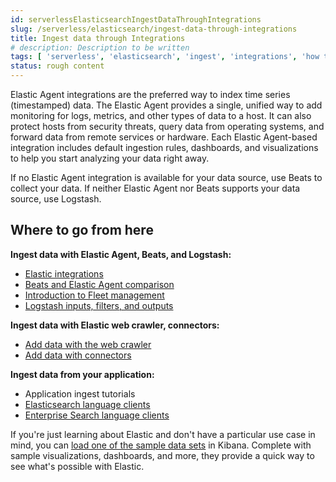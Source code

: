 ```yaml
---
id: serverlessElasticsearchIngestDataThroughIntegrations
slug: /serverless/elasticsearch/ingest-data-through-integrations
title: Ingest data through Integrations
# description: Description to be written
tags: [ 'serverless', 'elasticsearch', 'ingest', 'integrations', 'how to' ]
status: rough content
---
```



<RoughContent />


<div id="ec-cloud-ingest-data"></div>
 
Elastic Agent integrations are the preferred way to index time series (timestamped) data. 
The Elastic Agent provides a single, unified way to add monitoring for logs, metrics, and other types of data to a host. 
It can also protect hosts from security threats, query data from operating systems, and forward data from remote services or hardware. 
Each Elastic Agent-based integration includes default ingestion rules, dashboards, and visualizations to help you start analyzing your data right away.

If no Elastic Agent integration is available for your data source, use Beats to collect your data.
If neither Elastic Agent nor Beats supports your data source, use Logstash.


<div id="ec-data-ingest-where-to-go"></div>

## Where to go from here

<div id="ec-ingest-timestamped"></div>

**Ingest data with Elastic Agent, Beats, and Logstash:**

* [Elastic integrations](https://www.elastic.co/integrations)
* [Beats and Elastic Agent comparison](((fleet-guide))/beats-agent-comparison.html)
* [Introduction to Fleet management](((fleet-guide))/fleet-overview.html)
* [Logstash inputs, filters, and outputs](((logstash-ref))/introduction.html)

<div id="ec-ingest-crawler-connectors"></div>

**Ingest data with Elastic web crawler, connectors:**

* [Add data with the web crawler](((enterprise-search-ref))/crawler.html)
* [Add data with connectors](((enterprise-search-ref))/connectors.html)

<div id="ec-ingest-app"></div>

**Ingest data from your application:**

* Application ingest tutorials
* [Elasticsearch language clients](https://www.elastic.co/guide/en/elasticsearch/client/index.html)
* [Enterprise Search language clients](https://www.elastic.co/guide/en/enterprise-search/current/programming-language-clients.html)

<DocCallOut id="ec-ingest-sample-data" title="Need data?">

If you're just learning about Elastic and don't have a particular use case in mind,
you can [load one of the sample data sets](((kibana-ref))/sample-data.html) in Kibana.
Complete with sample visualizations, dashboards, and more, they provide a quick way
to see what's possible with Elastic.

</DocCallOut>